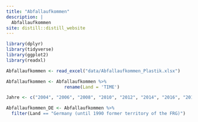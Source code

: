 ```yaml
---
title: "Abfallaufkommen"
description: |
  Abfallaufkommen
site: distill::distill_website
---
```


```r
library(dplyr)
library(tidyverse)
library(ggplot2)
library(readxl)
```

```r
Abfallaufkommen <- read_excel("data/Abfallaufkommen_Plastik.xlsx")

Abfallaufkommen <- Abfallaufkommen %>%
                      rename(Land = 'TIME')

Jahre <- c("2004", "2006", "2008", "2010", "2012", "2014", "2016", "2018")

Abfallaufkommen_DE <- Abfallaufkommen %>%
  filter(Land == "Germany (until 1990 former territory of the FRG)")

```



